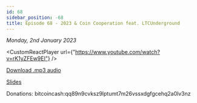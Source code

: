 ```yaml
---
id: 68
sidebar_position: -68
title: Episode 68 - 2023 & Coin Cooperation feat. LTCUnderground
---
```



_Monday, 2nd January 2023_

<CustomReactPlayer
  url={"https://www.youtube.com/watch?v=rK1yZFEw9EI"} />

[Download .mp3 audio](https://drive.google.com/file/d/1wThCoPQA9hfqPRNMiuyg_U93mERg8i2h/view?usp=sharing)

[Slides](https://docs.google.com/presentation/d/10l1DIRVByrUksK-m8Hxwh5x3ggm4gUa5/edit?usp=sharing&ouid=100290143879929950045&rtpof=true&sd=true)

Donations: bitcoincash:qq89n9cvksz9lptumt7m26vssxdgfgcehq2a0lv3nz
